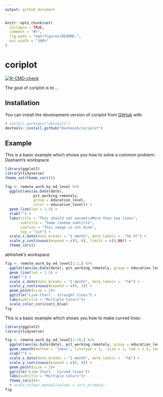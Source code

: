 ```yaml
---
output: github_document
---
```


<!-- README.md is generated from README.Rmd. Please edit that file -->

```r
knitr::opts_chunk$set(
  collapse = TRUE,
  comment = "#>",
  fig.path = "man/figures/README-",
  out.width = "100%"
)
```

# coriplot

<!-- badges: start -->
[![R-CMD-check](https://github.com/Dashansh/coriplot/actions/workflows/check-standard.yaml/badge.svg)](https://github.com/Dashansh/coriplot/actions/workflows/check-standard.yaml)
<!-- badges: end -->

The goal of coriplot is to ...

## Installation

You can install the development version of coriplot from [GitHub](https://github.com/) with:

``` r
# install.packages("devtools")
devtools::install_github("Dashansh/coriplot")
```

## Example

This is a basic example which shows you how to solve a common problem:
Dashanh's workspace

```r
library(ggplot2)
library(tidyverse)
theme_set(theme_cori())

fig <- remote_work_by_ed_level %>%
  ggplot(aes(as.Date(date),
             pct_working_remotely,
             group = education_level,
             color = education_level)) +
  geom_line(lwd = 1.5) +
  xlab("") +
  labs(title = "This should not exceet\nMore than two lines",
       subtitle = "Some random subtitle",
       caption = "This image is not mine",
       tag = "1st") +
  scale_x_date(date_breaks = "1 month", date_labels =  "%b %Y") + 
  scale_y_continuous(expand = c(0, 0), limits = c(0,NA)) +
  theme_cori()
```

abhishek's workspace

```r
fig <- remote_work_by_ed_level[1:2,] %>%
  ggplot(aes(as.Date(date), pct_working_remotely, group = education_level, color = education_level)) +
  geom_line(lwd = 1.5) +
  xlab("") +
  scale_x_date(date_breaks = "1 month", date_labels =  "%b") + 
  scale_y_continuous(expand = c(0, 1)) +
  geom_point(size = 2)+
  ggtitle("Line Chart - straight lines") +
  labs(subtitle = "Multiple Colors")+
  scale_color_cori(cori_blue) 
fig 
```

This is a basic example which shows you how to make curved lines:

```r
library(ggplot2)
library(tidyverse)

fig <- remote_work_by_ed_level[1:20,] %>%
  ggplot(aes(as.Date(date), pct_working_remotely, group = education_level, color = education_level)) +
  geom_smooth(method = 'loess', linetype = 1,  size = 1, lwd = 1.5, se= FALSE, formula=lm(pct_working_remotely~ poly(date, 4, raw=TRUE),)) +
  xlab("") +
  scale_x_date(date_breaks = "1 month", date_labels =  "%b") + 
  scale_y_continuous(expand = c(0, 0)) +
  geom_point(size = 2)+
  ggtitle("Line Chart - Curved lines")+
  labs(subtitle = "Multiple Colors")+
  theme_cori()#+
  # scale_colour_manual(values = cori_primary) 
fig 
```
